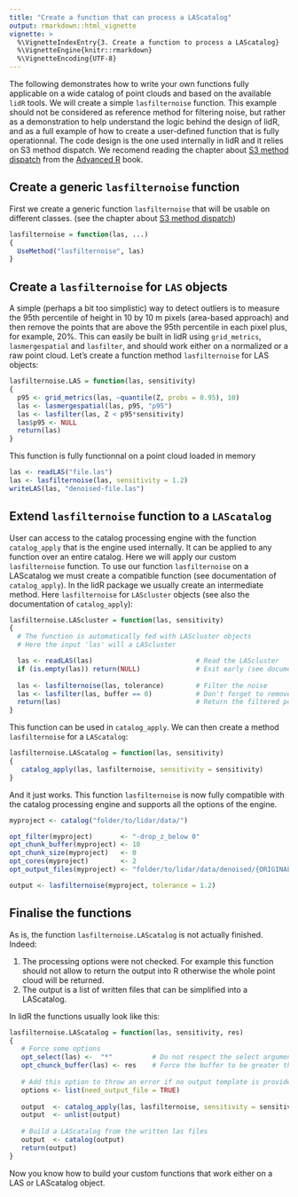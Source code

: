 ```yaml
---
title: "Create a function that can process a LAScatalog"
output: rmarkdown::html_vignette
vignette: >
  %\VignetteIndexEntry{3. Create a function to process a LAScatalog}
  %\VignetteEngine{knitr::rmarkdown}
  %\VignetteEncoding{UTF-8}
---
```


The following demonstrates how to write your own functions fully applicable on a wide catalog of point clouds and based on the available `lidR` tools. We will create a simple `lasfilternoise` function. This example should not be considered as reference method for filtering noise, but rather as a demonstration to help understand the logic behind the design of lidR, and as a full example of how to create a user-defined function that is fully operationnal. The code design is the one used internally in lidR and it relies on S3 method dispatch. We recomend reading the chapter about [S3 method dispatch](http://adv-r.had.co.nz/S3.html) from the [Advanced R](http://adv-r.had.co.nz/) book.

## Create a generic `lasfilternoise` function

First we create a generic function `lasfilternoise` that will be usable on different classes. (see the chapter about [S3 method dispatch](http://adv-r.had.co.nz/S3.html))

```r
lasfilternoise = function(las, ...)
{
  UseMethod("lasfilternoise", las)
}
```


## Create a `lasfilternoise` for `LAS` objects

A simple (perhaps a bit too simplistic) way to detect outliers is to measure the 95th percentile of height in 10 by 10 m pixels (area-based approach) and then remove the points that are above the 95th percentile in each pixel plus, for example, 20%. This can easily be built in lidR using `grid_metrics`, `lasmergespatial` and `lasfilter`, and should work either on a normalized or a raw point cloud. Let's create a function method `lasfilternoise` for LAS objects:

```r
lasfilternoise.LAS = function(las, sensitivity)
{
  p95 <- grid_metrics(las, ~quantile(Z, probs = 0.95), 10)
  las <- lasmergespatial(las, p95, "p95")
  las <- lasfilter(las, Z < p95*sensitivity)
  las$p95 <- NULL
  return(las)
}
```

This function is fully functionnal on a point cloud loaded in memory

```r
las <- readLAS("file.las")
las <- lasfilternoise(las, sensitivity = 1.2)
writeLAS(las, "denoised-file.las")
```

## Extend `lasfilternoise`  function to a `LAScatalog`

User can access to the catalog processing engine with the function `catalog_apply` that is the engine used internally. It can be applied to any function over an entire catalog. Here we will apply our custom `lasfilternoise` function. To use our function `lasfilternoise` on a LAScatalog we must create a compatible function (see documentation of `catalog_apply`). In the lidR package we usually create an intermediate method. Here `lasfilternoise` for `LAScluster` objects (see also the documentation of `catalog_apply`):

```r
lasfilternoise.LAScluster = function(las, sensitivity)
{
  # The function is automatically fed with LAScluster objects
  # Here the input 'las' will a LAScluster

  las <- readLAS(las)                          # Read the LAScluster
  if (is.empty(las)) return(NULL)              # Exit early (see documentation)
  
  las <- lasfilternoise(las, tolerance)        # Filter the noise
  las <- lasfilter(las, buffer == 0)           # Don't forget to remove the buffer
  return(las)                                  # Return the filtered point cloud
}
```

This function can be used in `catalog_apply`. We can then create a method `lasfilternoise` for a `LAScatalog`:

```r
lasfilternoise.LAScatalog = function(las, sensitivity)
{
   catalog_apply(las, lasfilternoise, sensitivity = sensitivity)
}
```

And it just works. This function `lasfilternoise` is now fully compatible with the catalog processing engine and supports all the options of the engine.

```r
myproject <- catalog("folder/to/lidar/data/")

opt_filter(myproject)       <- "-drop_z_below 0"
opt_chunk_buffer(myproject) <- 10
opt_chunk_size(myproject)   <- 0
opt_cores(myproject)        <- 2
opt_output_files(myproject) <- "folder/to/lidar/data/denoised/{ORIGINALFILENAME}_denoised"

output <- lasfilternoise(myproject, tolerance = 1.2)
```

## Finalise the functions

As is, the function `lasfilternoise.LAScatalog` is not actually finished. Indeed:

1. The processing options were not checked. For example this function should not allow to return the output into R otherwise the whole point cloud will be returned.
2. The output is a list of written files that can be simplified into a LAScatalog. 

In lidR the functions usually look like this:


```r
lasfilternoise.LAScatalog = function(las, sensitivity, res)
{
   # Force some options
   opt_select(las) <-  "*"          # Do not respect the select argument
   opt_chunck_buffer(las) <- res    # Force the buffer to be greater than 0.
   
   # Add this option to throw an error if no output template is provided
   options <- list(need_output_file = TRUE)
   
   output  <- catalog_apply(las, lasfilternoise, sensitivity = sensitivity, .options = options)
   output  <- unlist(output)
   
   # Build a LAScatalog from the written las files
   output  <- catalog(output)
   return(output)
}
```

Now you know how to build your custom functions that work either on a LAS or LAScatalog object.
